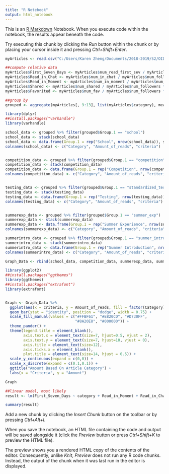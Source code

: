 ---
title: "R Notebook"
output: html_notebook
---

This is an [R Markdown](http://rmarkdown.rstudio.com) Notebook. When you execute code within the notebook, the results appear beneath the code. 

Try executing this chunk by clicking the *Run* button within the chunk or by placing your cursor inside it and pressing *Ctrl+Shift+Enter*. 

```{r}
myArticles <- read.csv("C:/Users/Karen Zheng/Documents/2018-2019/S2/OIDD245/Data Project 2/data_compilation.csv")

```


```{r}
##compute relative data
myArticles$First_Seven_Days <- myArticles$num_read_first_sev / myArticles$num_followers * 7100
myArticles$Read_in_Chat <- myArticles$num_in_chat / myArticles$num_followers * 7100
myArticles$Read_in_Moment <- myArticles$num_in_moment / myArticles$num_followers * 7100
myArticles$Shared <- myArticles$num_shared / myArticles$num_followers * 7100
myArticles$Favorited <- myArticles$num_fav / myArticles$num_followers * 7100

```


```{r}
##group by
grouped <- aggregate(myArticles[, 9:13], list(myArticles$category), mean)

```

```{r}
library(dplyr)
##install.packages("varhandle")
library(varhandle)

school_data <- grouped %>% filter(grouped$Group.1 == "school")
school_data <- stack(school_data)
school_data <- data.frame(Group.1 = rep("School", nrow(school_data)), school_data[,])
colnames(school_data) <- c("Category", "Amount_of_reads", "criteria")


competition_data <- grouped %>% filter(grouped$Group.1 == "competition")
competition_data <- stack(competition_data)
competition_data <- data.frame(Group.1 = rep("Competition", nrow(competition_data)), competition_data[,])
colnames(competition_data) <- c("Category", "Amount_of_reads", "criteria")


testing_data <- grouped %>% filter(grouped$Group.1 == "standardized_testing")
testing_data <- stack(testing_data)
testing_data <- data.frame(Group.1 = rep("Testing", nrow(testing_data)), testing_data[,])
colnames(testing_data) <- c("Category", "Amount_of_reads", "criteria")


summerexp_data <- grouped %>% filter(grouped$Group.1 == "summer_exp")
summerexp_data <- stack(summerexp_data)
summerexp_data <- data.frame(Group.1 = rep("Summer Experience", nrow(summerexp_data)), summerexp_data[,])
colnames(summerexp_data) <- c("Category", "Amount_of_reads", "criteria")

summerintro_data <- grouped %>% filter(grouped$Group.1 == "summer_intro")
summerintro_data <- stack(summerintro_data)
summerintro_data <- data.frame(Group.1 = rep("Summer Introduction", nrow(summerintro_data)), summerintro_data[,])
colnames(summerintro_data) <- c("Category", "Amount_of_reads", "criteria")

Graph_Data <- rbind(school_data, competition_data, summerexp_data, summerintro_data, testing_data)

```


```{r}
library(ggplot2)
##install.packages("ggthemes")
library(ggthemes)
##install.packages("extrafont")
library(extrafont)


Graph <- Graph_Data %>%
  ggplot(aes(x = criteria, y = Amount_of_reads, fill = factor(Category))) +
  geom_bar(stat = "identity", position = "dodge", width = 0.75) +
  scale_fill_manual(values = c("#FFBF61", "#E820CD", "#D730FF",
                               "#8A20E8", "#000000")) +
  theme_pander() +
  theme(legend.title = element_blank(),
        axis.text.x = element_text(size=7, hjust=0.5, vjust = 2),
        axis.text.y = element_text(size=7, hjust=10, vjust = 0),
        axis.title = element_text(size=12),
        axis.ticks.x = element_blank(),
        plot.title = element_text(size=14, hjust = 0.5)) +
  scale_y_continuous(expand = c(0,0)) +
  scale_x_discrete(expand = c(0.1,0.1)) +
  ggtitle("Amount Based On Article Category") +
  labs(x = "Criteria", y = "Amount")

Graph


```


```{r}
##linear model, most likely
result <- lm(First_Seven_Days ~ category + Read_in_Moment + Read_in_Chat + Shared + Favorited, data = myArticles)

summary(result)

```


Add a new chunk by clicking the *Insert Chunk* button on the toolbar or by pressing *Ctrl+Alt+I*.

When you save the notebook, an HTML file containing the code and output will be saved alongside it (click the *Preview* button or press *Ctrl+Shift+K* to preview the HTML file).

The preview shows you a rendered HTML copy of the contents of the editor. Consequently, unlike *Knit*, *Preview* does not run any R code chunks. Instead, the output of the chunk when it was last run in the editor is displayed.
